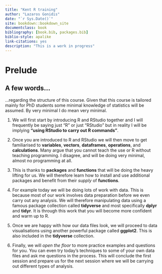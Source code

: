 ```yaml
--- 
title: "Kent R training"
author: "Lazaros Gonidis"
date: "`r Sys.Date()`"
site: bookdown::bookdown_site
documentclass: book
bibliography: [book.bib, packages.bib]
biblio-style: apalike
link-citations: yes
description: "This is a work in progress"
---
```


# Prelude

## A few words...

...regarding the structure of this course. Given that this course is tailored mainly for PhD students some minimal knowledge of statistics will be assumed. By very minimal I do mean very minimal.  

1. We will first start by introducing R and RStudio together and I will frequently be saying just "R" or just "RStudio" but in reality I will be implying **"using RStudio to carry out R commands"**.  

2. Once you are introduced to R and RStudio we will then move to get familiarised to **variables**, **vectors**, **dataframes**, **operations**, and **calculations**. Many argue that you cannot teach the use or R without teaching programming. I disagree, and will be doing very minimal, almost no programming at all.  

3. This is thanks to **packages** and **functions** that will be doing the heavy lifting for us. We will therefore learn how to install and use additional packages and benefit from their *supply* of **functions**.

4. For example today we will be doing lots of work with data. This is because most of our work involves data preparation before we even carry out any analysis. We will therefore manipulating data using a famous package collection called **tidyverse** and most specifically **dplyr** and **tidyr**. It is through this work that you will become more confident and warm up to R.  

5. Once we are happy with how our data files look, we will proceed to data visualisations using another powerful package called **ggplot2**. This is also included in the **tidyverse** collection.  

6. Finally, we will *open the floor* to more practice examples and questions for you. You can even try today's techniques to some of your own data files and ask me questions in the process. This will conclude the first session and prepare us for the next session where we will be carrying out different types of analysis.
